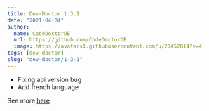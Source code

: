 ```yaml
---
title: Dev-Doctor 1.3.1
date: "2021-04-04"
author:
  name: CodeDoctorDE
  url: https://github.com/CodeDoctorDE
  image: https://avatars1.githubusercontent.com/u/20452814?v=4
tags: [dev-doctor]
slug: "dev-doctor/1-3-1"
---
```


- Fixing api version bug
- Add french language

See more [here](https://github.com/LinwoodDev/dev_doctor/releases/tag/v1.3.1)
